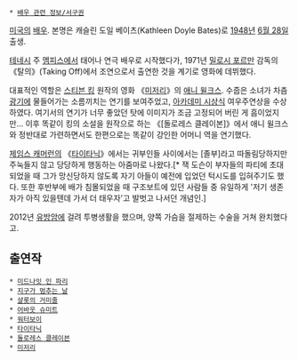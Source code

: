  * [[배우 관련 정보/서구권]]
[[미국]]의 [[배우]]. 본명은 캐슬린 도일 베이츠(Kathleen Doyle Bates)로 [[1948년]] [[6월 28일]] 출생.

[[테네시]] 주 [[멤피스]]에서 태어나 연극 배우로 시작했다가, 1971년 [[밀로시 포르만]] 감독의 《탈의》(Taking Off)에서 조연으로서 출연한 것을 계기로 영화에 데뷔했다.

대표적인 역할은 [[스티븐 킹]] 원작의 영화 《[[미저리]]》의 [[애니 윌크스]]. 수줍은 소녀가 차츰 [[광기]]에 물들어가는 소름끼치는 연기를 보여주었고, [[아카데미 시상식]] 여우주연상을 수상하였다. 여기서의 연기가 너무 좋았던 탓에 이미지가 조금 고정되어 버린 게 흠이었지만... 이후 똑같이 킹의 소설을 원작으로 하는 《[돌로레스 클레이본]》에서 애니 윌크스와 정반대로 가련하면서도 한편으로는 똑같이 강인한 어머니 역을 연기했다.

[[제임스 캐머런]]의 《[[타이타닉]]》에서는 귀부인들 사이에서는 [졸부]라고 따돌림당하지만 주눅들지 않고 당당하게 행동하는 아줌마로 나왔다.[* 잭 도슨이 부자들의 파티에 초대되었을 때 그가 망신당하지 않도록 자기 아들이 예전에 입었던 턱시도를 입혀주기도 했다. 또한 후반부에 배가 침몰되었을 때 구조보트에 있던 사람들 중 유일하게 '저기 생존자가 아직 있을텐데 가서 더 태우자'고 발벗고 나서던 개념인.] 

2012년 [[유방암]]에 걸려 투병생활을 했으며, 양쪽 가슴을 절제하는 수술을 거쳐 완치했다고.

== 출연작 ==
 * [[미드나잇 인 파리]]
 * [[지구가 멈추는 날]]
 * [[샬롯의 거미줄]]
 * [[어바웃 슈미트]]
 * [[워터보이]]
 * [[타이타닉]]
 * [[돌로레스 클레이븐]]
 * [[미저리]]
